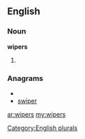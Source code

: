 ==English==

===Noun===
'''wipers'''

# {{plural of|[[wiper]]}}

===Anagrams===
* {{alphagram|eiprsw}}
* [[swiper#English|swiper]]

[[Category:English plurals]]

[[ar:wipers]]
[[my:wipers]]